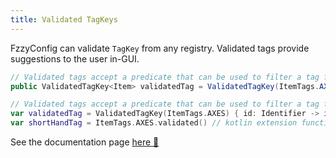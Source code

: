 ```yaml
---
title: Validated TagKeys
---
```


FzzyConfig can validate `TagKey` from any registry. Validated tags provide suggestions to the user in-GUI.

<CodeTabs>

```java !!tabs Java
// Validated tags accept a predicate that can be used to filter a tag further. This example allows any tag except `minecraft:burnable_logs`
public ValidatedTagKey<Item> validatedTag = ValidatedTagKey(ItemTags.AXES, id -> id != Identifier.of("burnable_logs"));
```

```kotlin !!tabs Kotlin
// Validated tags accept a predicate that can be used to filter a tag further. This example will allow any vanilla minecraft tag.
var validatedTag = ValidatedTagKey(ItemTags.AXES) { id: Identifier -> id.namespace == "minecraft" }
var shortHandTag = ItemTags.AXES.validated() // kotlin extension function for quick validation
```

</CodeTabs>

<Callout>
See the documentation page <a target="_blank" rel="noopener" href="https://fzzyhmstrs.github.io/fconfig/-fzzy%20-config/me.fzzyhmstrs.fzzy_config.validation.minecraft/-validated-tag-key/index.html">here 🔗</a>
</Callout>